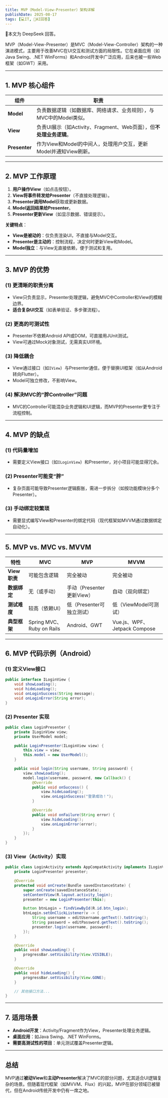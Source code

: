 ```yaml
---
title: MVP（Model-View-Presenter）架构详解
publishDate: 2025-08-17
tags: [💻IT, 🤖AI回答]
---
```



<Aside title="AI Note">🤖本文为 DeepSeek 回答。</Aside>

MVP（Model-View-Presenter）是MVC（Model-View-Controller）架构的一种演进模式，主要用于改善MVC在UI交互和测试方面的局限性。它在桌面应用（如Java Swing、.NET WinForms）和Android开发中广泛应用，后来也被一些Web框架（如GWT）采用。

---

## **1. MVP 核心组件**
| 组件        | 职责                                                                 |
|-------------|----------------------------------------------------------------------|
| **Model**   | 负责数据逻辑（如数据库、网络请求、业务规则），与MVC中的Model类似。   |
| **View**    | 负责UI展示（如Activity、Fragment、Web页面），但**不处理业务逻辑**。  |
| **Presenter** | 作为View和Model的中间人，处理用户交互，更新Model并通知View刷新。 |

---

## **2. MVP 工作原理**
1. **用户操作View**（如点击按钮）。
2. **View将事件转发给Presenter**（不直接处理逻辑）。
3. **Presenter调用Model**获取或更新数据。
4. **Model返回结果给Presenter**。
5. **Presenter更新View**（如显示数据、错误提示）。

**关键特点**：
- **View是被动的**：仅负责渲染UI，不直接与Model交互。
- **Presenter是主动的**：控制流程，决定何时更新View和Model。
- **Model独立**：与View无直接依赖，便于测试和复用。

---

## **3. MVP 的优势**
### **(1) 更清晰的职责分离**
- View只负责显示，Presenter处理逻辑，避免MVC中Controller和View的模糊边界。
- **适合复杂UI交互**（如表单验证、多步骤流程）。

### **(2) 更高的可测试性**
- Presenter不依赖Android API或DOM，可直接用JUnit测试。
- View可通过Mock对象测试，无需真实UI环境。

### **(3) 降低耦合**
- View通过接口（如`IView`）与Presenter通信，便于替换UI框架（如从Android转向Flutter）。
- Model可独立修改，不影响View。

### **(4) 解决MVC的“胖Controller”问题**
- MVC的Controller可能混杂业务逻辑和UI逻辑，而MVP的Presenter更专注于流程控制。

---

## **4. MVP 的缺点**
### **(1) 代码量增加**
- 需要定义View接口（如`ILoginView`）和Presenter，对小项目可能显得冗余。

### **(2) Presenter可能变“胖”**
- 复杂页面可能导致Presenter逻辑膨胀，需进一步拆分（如按功能模块分多个Presenter）。

### **(3) 手动绑定较繁琐**
- 需要显式编写View和Presenter的绑定代码（现代框架如MVVM通过数据绑定自动化）。

---

## **5. MVP vs. MVC vs. MVVM**
| 特性          | MVC                      | MVP                      | MVVM                     |
|---------------|--------------------------|--------------------------|--------------------------|
| **View职责**  | 可能包含逻辑             | 完全被动                 | 完全被动                 |
| **数据绑定**  | 无（或手动）            | 手动（Presenter更新View）| 自动（双向绑定）         |
| **测试难度**  | 较高（依赖UI）          | 低（Presenter可独立测试）| 低（ViewModel可测试）    |
| **典型框架**  | Spring MVC、Ruby on Rails| Android、GWT            | Vue.js、WPF、Jetpack Compose |

---

## **6. MVP 代码示例（Android）**
### **(1) 定义View接口**
```java
public interface ILoginView {
    void showLoading();
    void hideLoading();
    void onLoginSuccess(String message);
    void onLoginError(String error);
}
```

### **(2) Presenter 实现**
```java
public class LoginPresenter {
    private ILoginView view;
    private UserModel model;

    public LoginPresenter(ILoginView view) {
        this.view = view;
        this.model = new UserModel();
    }

    public void login(String username, String password) {
        view.showLoading();
        model.login(username, password, new Callback() {
            @Override
            public void onSuccess() {
                view.hideLoading();
                view.onLoginSuccess("登录成功！");
            }

            @Override
            public void onFailure(String error) {
                view.hideLoading();
                view.onLoginError(error);
            }
        });
    }
}
```

### **(3) View（Activity）实现**
```java
public class LoginActivity extends AppCompatActivity implements ILoginView {
    private LoginPresenter presenter;

    @Override
    protected void onCreate(Bundle savedInstanceState) {
        super.onCreate(savedInstanceState);
        setContentView(R.layout.activity_login);
        presenter = new LoginPresenter(this);

        Button btnLogin = findViewById(R.id.btn_login);
        btnLogin.setOnClickListener(v -> {
            String username = editUsername.getText().toString();
            String password = editPassword.getText().toString();
            presenter.login(username, password);
        });
    }

    @Override
    public void showLoading() {
        progressBar.setVisibility(View.VISIBLE);
    }

    @Override
    public void hideLoading() {
        progressBar.setVisibility(View.GONE);
    }

    // 其他接口方法...
}
```

---

## **7. 适用场景**
- **Android开发**：Activity/Fragment作为View，Presenter处理业务逻辑。
- **桌面应用**：如Java Swing、.NET WinForms。
- **需要高测试性的项目**：单元测试覆盖Presenter逻辑。

---

## **总结**
MVP通过**被动View**和**主动Presenter**解决了MVC的部分问题，尤其适合UI逻辑复杂的场景。但随着现代框架（如MVVM、Flux）的兴起，MVP在部分领域已被替代，但在Android传统开发中仍有一席之地。
